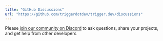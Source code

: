 ```yaml
---
title: "GitHub Discussions"
url: "https://github.com/triggerdotdev/trigger.dev/discussions"
---
```


Please [join our community on Discord](https://github.com/triggerdotdev/trigger.dev/discussions) to ask questions, share your projects, and get help from other developers.
